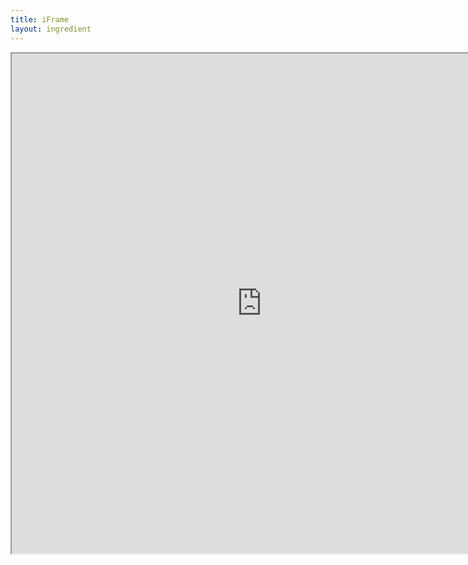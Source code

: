 ```yaml
---
title: iFrame
layout: ingredient
---
```



<Iframe
  id="seriouseats"
  title="Delish"
  width="800"
  height="800"
  src="https://www.seriouseats.com/"
/>
